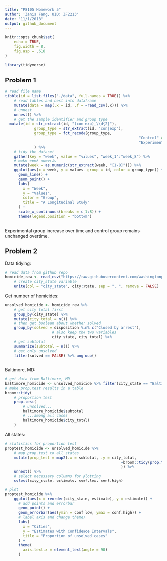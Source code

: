 ```yaml
---
title: "P8105 Homework 5"
author: 'Zanis Fang, UID: ZF2213'
date: "11/1/2018"
output: github_document
---
```


```r

knitr::opts_chunk$set(
	echo = TRUE,
	fig.width = 8,
	fig.asp = .618
)	

library(tidyverse)

```

## Problem 1

```r
# read file name
tibble(id = list.files("./data", full.names = TRUE)) %>%
	# read tables and nest into dataframe
	mutate(data = map(.x = id, .f = ~read_csv(.x))) %>% 
	# unnest
	unnest() %>% 
	# get the sample identifier and group type
  mutate(id = str_extract(id, "(con|exp)_\\d{2}"),
  			 group_type = str_extract(id, "con|exp"),
  			 group_type = fct_recode(group_type,
  			 												"Control" = "con",
  			 												"Experiment"  = "exp")
  			 ) %>%
	# tidy the dataset
	gather(key = "week", value = "values", "week_1":"week_8") %>% 
	# make week numeric
	mutate(week = as.numeric(str_extract(week, "[1-8]"))) %>% 
	ggplot(aes(x = week, y = values, group = id, color = group_type)) +
	  geom_line() + 
	  geom_point() +
	  labs(
	  	x = "Week",
	  	y = "Values",
	  	color = "Group",
	  	title = "A Longitudinal Study"
	  ) +
	  scale_x_continuous(breaks = c(1:8)) +
	  theme(legend.position = "bottom")
    

```

Experimental group increase over time and control group remains unchanged overtime.

## Problem 2

Data tidying:

```r

# read data from github repo
homicide_raw <- read_csv("https://raw.githubusercontent.com/washingtonpost/data-homicides/master/homicide-data.csv") %>% 
	# create city_state variable
	unite(col = "city_state", city:state, sep = ", ", remove = FALSE)

```

Get number of homicides:

```r
unsolved_homicide <- homicide_raw %>% 
	# get city total first
	group_by(city_state) %>% 
	mutate(city_total = n()) %>% 
	# then get boolean about whether solved
	group_by(solved = disposition %in% c("Closed by arrest"),
					 # also keep the two variables
					 city_state, city_total) %>%
	# get subtotal
	summarize(subtotal = n()) %>% 
	# get only unsolved
	filter(solved == FALSE) %>% ungroup()
	
```

Baltimore, MD:

```r
# get data from Baltimore, MD
baltimore_homicide <- unsolved_homicide %>% filter(city_state == "Baltimore, MD")
# make prop.test results in a table
broom::tidy(
	# proportion test
	prop.test(
		# unsolved...
		baltimore_homicide$subtotal,
		# ...among all cases
		baltimore_homicide$city_total)
	)

```

All states:

```r
# statistics for proportion test
proptest_homicide <- unsolved_homicide %>% 
	# map prop.test to all states
	mutate(prop_test = map2(.x = subtotal, .y = city_total,
													~broom::tidy(prop.test(.x, .y))
												 	)) %>%
	unnest() %>%
	# select necessary columns for plotting
	select(city_state, estimate, conf.low, conf.high)

# plot
proptest_homicide %>%
	ggplot(aes(x = reorder(city_state, estimate), y = estimate)) +
	  # add points and errorbar
	  geom_point() +
	  geom_errorbar(aes(ymin = conf.low, ymax = conf.high)) +
	  # label axis and change themes
	  labs(
	  	x = "Cities",
	  	y = "Estimates with Confidence Intervals",
	  	title = "Proportion of unsolved cases"
	  ) +
	  theme(
	  	axis.text.x = element_text(angle = 90)
	  )

```



